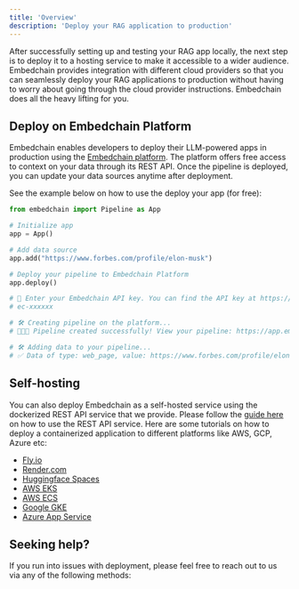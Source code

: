 ```yaml
---
title: 'Overview'
description: 'Deploy your RAG application to production'
---
```


After successfully setting up and testing your RAG app locally, the next step is to deploy it to a hosting service to make it accessible to a wider audience. Embedchain provides integration with different cloud providers so that you can seamlessly deploy your RAG applications to production without having to worry about going through the cloud provider instructions. Embedchain does all the heavy lifting for you.

<CardGroup cols={4}>
  <Card title="Fly.io" href="/deployment/fly_io"></Card>
  <Card title="Modal.com" href="/deployment/modal_com"></Card>
  <Card title="Embedchain Platform" href="#option-1-deploy-on-embedchain-platform"></Card>
  <Card title="Self-hosting" href="#option-2-self-hosting"></Card>
</CardGroup>

## Deploy on Embedchain Platform

Embedchain enables developers to deploy their LLM-powered apps in production using the [Embedchain platform](https://app.embedchain.ai). The platform offers free access to context on your data through its REST API. Once the pipeline is deployed, you can update your data sources anytime after deployment.

See the example below on how to use the deploy your app (for free):

```python
from embedchain import Pipeline as App

# Initialize app
app = App()

# Add data source
app.add("https://www.forbes.com/profile/elon-musk")

# Deploy your pipeline to Embedchain Platform
app.deploy()

# 🔑 Enter your Embedchain API key. You can find the API key at https://app.embedchain.ai/settings/keys/
# ec-xxxxxx

# 🛠️ Creating pipeline on the platform...
# 🎉🎉🎉 Pipeline created successfully! View your pipeline: https://app.embedchain.ai/pipelines/xxxxx

# 🛠️ Adding data to your pipeline...
# ✅ Data of type: web_page, value: https://www.forbes.com/profile/elon-musk added successfully.
```

## Self-hosting

You can also deploy Embedchain as a self-hosted service using the dockerized REST API service that we provide. Please follow the [guide here](/examples/rest-api) on how to use the REST API service. Here are some tutorials on how to deploy a containerized application to different platforms like AWS, GCP, Azure etc:

- [Fly.io](/deployment/fly_io)
- [Render.com](https://render.com/docs/deploy-an-image)
- [Huggingface Spaces](https://huggingface.co/new-space)
- [AWS EKS](https://docs.aws.amazon.com/eks/latest/userguide/sample-deployment.html)
- [AWS ECS](https://docs.aws.amazon.com/codecatalyst/latest/userguide/deploy-tut-ecs.html)
- [Google GKE](https://cloud.google.com/kubernetes-engine/docs/tutorials/hello-app)
- [Azure App Service](https://learn.microsoft.com/en-us/training/modules/deploy-run-container-app-service/)


## Seeking help?

If you run into issues with deployment, please feel free to reach out to us via any of the following methods:

<Snippet file="get-help.mdx" />
